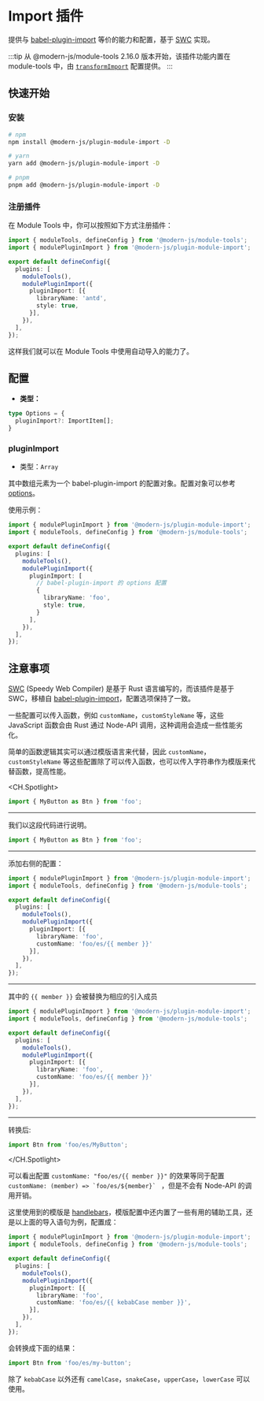 # Import 插件

提供与 [babel-plugin-import](https://github.com/umijs/babel-plugin-import) 等价的能力和配置，基于 [SWC](https://swc.rs/) 实现。

:::tip
从 @modern-js/module-tools 2.16.0 版本开始，该插件功能内置在 module-tools 中，由 [`transformImport`](api/config/build-config.html#transformimport)
配置提供。
:::

## 快速开始

### 安装

```bash
# npm
npm install @modern-js/plugin-module-import -D

# yarn
yarn add @modern-js/plugin-module-import -D

# pnpm
pnpm add @modern-js/plugin-module-import -D
```

### 注册插件

在 Module Tools 中，你可以按照如下方式注册插件：

```ts
import { moduleTools, defineConfig } from '@modern-js/module-tools';
import { modulePluginImport } from '@modern-js/plugin-module-import';

export default defineConfig({
  plugins: [
    moduleTools(),
    modulePluginImport({
      pluginImport: [{
        libraryName: 'antd',
        style: true,
      }],
    }),
  ],
});
```

这样我们就可以在 Module Tools 中使用自动导入的能力了。

## 配置

* **类型：**

```ts
type Options = {
  pluginImport?: ImportItem[];
}
```

### pluginImport

* 类型：`Array`

其中数组元素为一个 babel-plugin-import 的配置对象。配置对象可以参考 [options](https://github.com/umijs/babel-plugin-import#options)。

使用示例：

```ts
import { modulePluginImport } from '@modern-js/plugin-module-import';
import { moduleTools, defineConfig } from '@modern-js/module-tools';

export default defineConfig({
  plugins: [
    moduleTools(),
    modulePluginImport({
      pluginImport: [
        // babel-plugin-import 的 options 配置
        {
          libraryName: 'foo',
          style: true,
        }
      ],
    }),
  ],
});
```

## 注意事项

[SWC](https://swc.rs/) (Speedy Web Compiler) 是基于 Rust 语言编写的，而该插件是基于 SWC，移植自 [babel-plugin-import](https://github.com/umijs/babel-plugin-import)，配置选项保持了一致。

一些配置可以传入函数，例如 `customName`，`customStyleName` 等，这些 JavaScript 函数会由 Rust 通过 Node-API 调用，这种调用会造成一些性能劣化。

简单的函数逻辑其实可以通过模版语言来代替，因此 `customName`，`customStyleName` 等这些配置除了可以传入函数，也可以传入字符串作为模版来代替函数，提高性能。

<CH.Spotlight>

```ts
import { MyButton as Btn } from 'foo';
```

---

我们以这段代码进行说明。

```ts
import { MyButton as Btn } from 'foo';
```

---

添加右侧的配置：

```ts
import { modulePluginImport } from '@modern-js/plugin-module-import';
import { moduleTools, defineConfig } from '@modern-js/module-tools';

export default defineConfig({
  plugins: [
    moduleTools(),
    modulePluginImport({
      pluginImport: [{
        libraryName: 'foo',
        customName: 'foo/es/{{ member }}'
      }],
    }),
  ],
});
```

---

其中的 `{{ member }}` 会被替换为相应的引入成员

```ts focus=8:8
import { modulePluginImport } from '@modern-js/plugin-module-import';
import { moduleTools, defineConfig } from '@modern-js/module-tools';

export default defineConfig({
  plugins: [
    moduleTools(),
    modulePluginImport({
      pluginImport: [{
        libraryName: 'foo',
        customName: 'foo/es/{{ member }}'
      }],
    }),
  ],
});
```

---
转换后:

```ts
import Btn from 'foo/es/MyButton';
```

</CH.Spotlight>

可以看出配置 `customName: "foo/es/{{ member }}"` 的效果等同于配置 `` customName: (member) => `foo/es/${member}`  `` ，但是不会有 Node-API 的调用开销。

这里使用到的模版是 [handlebars](https://handlebarsjs.com)，模版配置中还内置了一些有用的辅助工具，还是以上面的导入语句为例，配置成：

```ts focus=8:8
import { modulePluginImport } from '@modern-js/plugin-module-import';
import { moduleTools, defineConfig } from '@modern-js/module-tools';

export default defineConfig({
  plugins: [
    moduleTools(),
    modulePluginImport({
      pluginImport: [{
        libraryName: 'foo',
        customName: 'foo/es/{{ kebabCase member }}',
      }],
    }),
  ],
});
```

会转换成下面的结果：

```ts
import Btn from 'foo/es/my-button';
```

除了 `kebabCase` 以外还有 `camelCase`，`snakeCase`，`upperCase`，`lowerCase` 可以使用。
